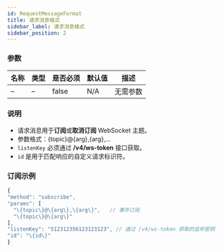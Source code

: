 ```yaml
---
id: RequestMessageFormat
title: 请求消息格式
sidebar_label: 请求消息格式
sidebar_position: 2
---
```



### 参数

| 名称 | 类型 | 是否必须 | 默认值 | 描述     |
| ---- | ---- | -------- | ------ | -------- |
| –    | –    | false    | N/A    | 无需参数 |

### 说明

- 请求消息用于**订阅**或**取消订阅** WebSocket 主题。
- 参数格式：\{topic\}@\{arg\},\{arg\},…
- `listenKey` 必须通过 **/v4/ws-token** 接口获取。
- `id` 是用于匹配响应的自定义请求标识符。

### 订阅示例

```javascript title="订阅"
{
"method": "subscribe",
"params": [
  "\{topic\}@\{arg\},\{arg\}",   // 事件订阅
  "\{topic\}@\{arg\}"
],
"listenKey": "512312356123123123", // 通过 /v4/ws-token 获取的监听密钥
"id": "\{id\}"
}
```
